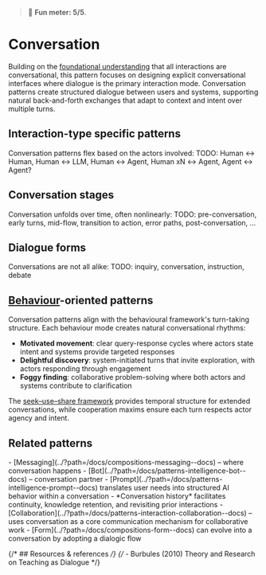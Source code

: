 
<Meta title="Patterns/Interaction/Conversation*" />

> 🙂 **Fun meter: 5/5**.

# Conversation

Building on the [foundational understanding](../?path=/docs/foundations-conversation--docs) that all interactions are conversational, this pattern focuses on designing explicit conversational interfaces where dialogue is the primary interaction mode.
Conversation patterns create structured dialogue between users and systems, supporting natural back-and-forth exchanges that adapt to context and intent over multiple turns.

## Interaction-type specific patterns
Conversation patterns flex based on the actors involved:
TODO: Human ↔︎ Human, Human ↔︎ LLM, Human ↔︎ Agent, Human xN ↔︎ Agent, Agent ↔︎ Agent?

## Conversation stages
Conversation unfolds over time, often nonlinearly:
TODO: pre-conversation, early turns, mid-flow, transition to action, error paths, post-conversation, ...

## Dialogue forms
Conversations are not all alike:
TODO: inquiry, conversation, instruction, debate

## [Behaviour](../?path=/docs/foundations-intent-interaction--docs)-oriented patterns

Conversation patterns align with the behavioural framework's turn-taking structure. Each behaviour mode creates natural conversational rhythms:

- **Motivated movement**: clear query-response cycles where actors state intent and systems provide targeted responses
- **Delightful discovery**: system-initiated turns that invite exploration, with actors responding through engagement
- **Foggy finding**: collaborative problem-solving where both actors and systems contribute to clarification

The [seek–use–share framework](../?path=/docs/foundations-intent-interaction--docs) provides temporal structure for extended conversations, while cooperation maxims ensure each turn respects actor agency and intent.

## Related patterns

<div>
- [Messaging](../?path=/docs/compositions-messaging--docs) – where conversation happens
- [Bot](../?path=/docs/patterns-intelligence-bot--docs) – conversation partner
- [Prompt](../?path=/docs/patterns-intelligence-prompt--docs) translates user needs into structured AI behavior within a conversation
- *Conversation history* facilitates continuity, knowledge retention, and revisiting prior interactions
- [Collaboration](../?path=/docs/patterns-interaction-collaboration--docs) – uses conversation as a core communication mechanism for collaborative work
- [Form](../?path=/docs/compositions-form--docs) can evolve into a conversation by adopting a dialogic flow
</div>

{/* ## Resources & references */}
{/* - Burbules (2010) Theory and Research on Teaching as Dialogue */}
